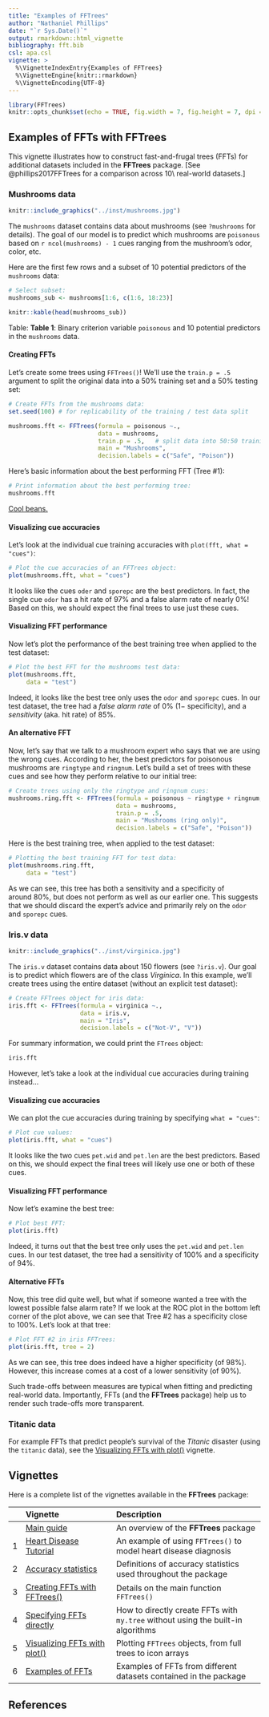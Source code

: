 ```yaml
---
title: "Examples of FFTrees"
author: "Nathaniel Phillips"
date: "`r Sys.Date()`"
output: rmarkdown::html_vignette
bibliography: fft.bib
csl: apa.csl 
vignette: >
  %\VignetteIndexEntry{Examples of FFTrees}
  %\VignetteEngine{knitr::rmarkdown}
  %\VignetteEncoding{UTF-8}
---
```


```r
library(FFTrees)
knitr::opts_chunk$set(echo = TRUE, fig.width = 7, fig.height = 7, dpi = 100, out.width = "600px", fig.align='center', message = FALSE)
```


## Examples of FFTs with **FFTrees** 

This vignette illustrates how to construct fast-and-frugal trees (FFTs) for additional datasets included in the **FFTrees** package. 
[See @phillips2017FFTrees for a comparison across 10\ real-world datasets.] 

### Mushrooms data

```r
knitr::include_graphics("../inst/mushrooms.jpg")
```

The `mushrooms` dataset contains data about mushrooms (see `?mushrooms` for details). 
The goal of our model is to predict which mushrooms are `poisonous` based on `r ncol(mushrooms) - 1` cues ranging from the mushroom's odor, color, etc. 

Here are the first few rows and a subset of 10\ potential predictors of the `mushrooms` data:

```r
# Select subset:
mushrooms_sub <- mushrooms[1:6, c(1:6, 18:23)]

knitr::kable(head(mushrooms_sub))
```

Table: **Table 1**: Binary criterion variable\ `poisonous` and 10\ potential predictors in the `mushrooms` data.

#### Creating FFTs 

Let's create some trees using `FFTrees()`! 
We'll use the `train.p = .5` argument to split the original data into a $50$%\ training set and a $50$%\ testing set: 

```r
# Create FFTs from the mushrooms data: 
set.seed(100) # for replicability of the training / test data split

mushrooms.fft <- FFTrees(formula = poisonous ~.,
                         data = mushrooms,
                         train.p = .5,   # split data into 50:50 training/test subsets
                         main = "Mushrooms",
                         decision.labels = c("Safe", "Poison"))   
```

Here's basic information about the best performing FFT (Tree\ #1): 

```r
# Print information about the best performing tree:
mushrooms.fft
```

[Cool beans.](https://goo.gl/B7YDuC)

#### Visualizing cue accuracies

Let's look at the individual cue training accuracies with `plot(fft, what = "cues")`: 

```r
# Plot the cue accuracies of an FFTrees object:
plot(mushrooms.fft, what = "cues")
```

It looks like the cues `oder` and `sporepc` are the best predictors. 
In fact, the single cue `odor` has a hit rate of\ $97$% and a false alarm rate of nearly\ $0$%! 
Based on this, we should expect the final trees to use just these cues. 

#### Visualizing FFT performance 

Now let's plot the performance of the best training tree when applied to the test dataset: 

```r
# Plot the best FFT for the mushrooms test data: 
plot(mushrooms.fft, 
     data = "test")
```

Indeed, it looks like the best tree only uses the\ `odor` and\ `sporepc` cues. 
In our test dataset, the tree had a _false alarm rate_ of\ $0$% ($1 -$\ specificity), and a _sensitivity_ (aka. hit rate) of\ $85$%.

#### An alternative FFT 

Now, let's say that we talk to a mushroom expert who says that we are using the wrong cues. 
According to her, the best predictors for poisonous mushrooms are `ringtype` and `ringnum`. 
Let's build a set of trees with these cues and see how they perform relative to our initial tree: 

```r
# Create trees using only the ringtype and ringnum cues: 
mushrooms.ring.fft <- FFTrees(formula = poisonous ~ ringtype + ringnum,
                              data = mushrooms,
                              train.p = .5,
                              main = "Mushrooms (ring only)",
                              decision.labels = c("Safe", "Poison"))
```

Here is the best training tree, when applied to the test dataset:

```r
# Plotting the best training FFT for test data: 
plot(mushrooms.ring.fft,
     data = "test")
```

<!-- Conclusion: -->

As we can see, this tree has both a sensitivity and a specificity of around\ $80$%, but does not perform as well as our earlier one. 
This suggests that we should discard the expert's advice and primarily rely on the\ `odor` and\ `sporepc` cues. 


### Iris.v data 

```r
knitr::include_graphics("../inst/virginica.jpg")
```

The `iris.v` dataset contains data about 150\ flowers (see `?iris.v`). 
Our goal is to predict which flowers are of the class _Virginica_. 
In this example, we'll create trees using the entire dataset (without an explicit test dataset): 

```r
# Create FFTrees object for iris data:
iris.fft <- FFTrees(formula = virginica ~.,
                    data = iris.v,
                    main = "Iris",
                    decision.labels = c("Not-V", "V"))
```

For summary information, we could print the `FTrees` object:

```r
iris.fft
```

However, let's take a look at the individual cue accuracies during training instead... 

#### Visualizing cue accuracies

We can plot the cue accuracies during training by specifying `what = "cues"`:

```r
# Plot cue values: 
plot(iris.fft, what = "cues")
```

It looks like the two cues\ `pet.wid` and\ `pet.len` are the best predictors. 
Based on this, we should expect the final trees will likely use one or both of these cues.

#### Visualizing FFT performance 

Now let's examine the best tree:

```r
# Plot best FFT: 
plot(iris.fft)
```

Indeed, it turns out that the best tree only uses the\ `pet.wid` and\ `pet.len` cues. 
In our test dataset, the tree had a sensitivity of\ 100% and a specificity of\ 94%.

#### Alternative FFTs

Now, this tree did quite well, but what if someone wanted a tree with the lowest possible false alarm rate? 
If we look at the ROC plot in the bottom left corner of the plot above, we can see that Tree\ #2 has a specificity close to\ 100%. 
Let's look at that tree: 

```r
# Plot FFT #2 in iris FFTrees: 
plot(iris.fft, tree = 2)
```

As we can see, this tree does indeed have a higher specificity (of\ 98%). 
However, this increase comes at a cost of a lower sensitivity (of\ 90%). 

Such trade-offs between measures are typical when fitting and predicting real-world data. 
Importantly, FFTs (and the **FFTrees** package) help us to render such trade-offs more transparent. 


### Titanic data

For example FFTs that predict people's survival of the _Titanic_ disaster (using the `titanic` data), see the [Visualizing FFTs with plot()](FFTrees_plot.html) vignette. 


## Vignettes

<!-- Table of all vignettes: -->

Here is a complete list of the vignettes available in the **FFTrees** package: 

|   | Vignette | Description |
|--:|:------------------------------|:-------------------------------------------------|
|   | [Main guide](guide.html) | An overview of the **FFTrees** package |
| 1 | [Heart Disease Tutorial](FFTrees_heart.html)   | An example of using `FFTrees()` to model heart disease diagnosis |
| 2 | [Accuracy statistics](FFTrees_accuracy_statistics.html) | Definitions of accuracy statistics used throughout the package |
| 3 | [Creating FFTs with FFTrees()](FFTrees_function.html) | Details on the main function `FFTrees()` |
| 4 | [Specifying FFTs directly](FFTrees_mytree.html)   | How to directly create FFTs with `my.tree` without using the built-in algorithms |
| 5 | [Visualizing FFTs with plot()](FFTrees_plot.html) | Plotting `FFTrees` objects, from full trees to icon arrays |
| 6 | [Examples of FFTs](FFTrees_examples.html) | Examples of FFTs from different datasets contained in the package |


## References 

<!-- eof. -->

